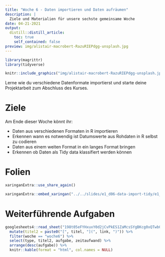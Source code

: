 ```yaml
---
title: "Woche 6 - Daten importieren und Daten aufräumen"
description: |
  Ziele und Materialien für unsere sechste gemeinsame Woche
date: 04-21-2021
output:
  distill::distill_article:
    toc: true
    self_contained: false
preview: img/alistair-macrobert-RazuRIEPdgg-unsplash.jpg   
---
```


<script async defer data-domain="rstatszh.github.io/website" src="https://plausible.io/js/plausible.js"></script>

```r
library(magrittr)
library(tidyverse)
```

```r

knitr::include_graphics("img/alistair-macrobert-RazuRIEPdgg-unsplash.jpg")

```

Lerne wie du verschiedene Datenformate importierst und starte deine Projektarbeit zum Abschluss des Kurses.

# Ziele

Am Ende dieser Woche könnt ihr:

- Daten aus verschiedenen Formaten in R importieren
- Erkennen wann es notwendig ist Datumswerte aus Rohdaten in R selbst zu codieren
- Daten aus einem weiten Format in ein langes Format bringen
- Erkennen ob Daten als Tidy data klassifiert werden können 

# Folien

```r

xaringanExtra::use_share_again()

```

```r

xaringanExtra::embed_xaringan("../../slides/e1_d06-data-import-tidy/e1_d06-data-import-tidy.html", ratio = "16:9")

```

# Weiterführende Aufgaben

```r

googlesheets4::read_sheet("198t05eFYHxuxY0d2jCvPkES1ZaMcsSYgBKcg0xQTwb0") %>% 
  mutate(titel2 = paste0("[", titel, "](", link, ")")) %>% 
  filter(woche == "woche6") %>% 
  select(type, titel2, aufgabe, zeitaufwand) %>% 
  arrange(desc(aufgabe)) %>% 
  knitr::kable(format = "html", col.names = NULL)

```
